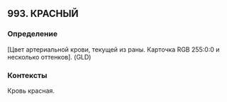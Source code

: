 ## 993. КРАСНЫЙ
### Определение
[Цвет артериальной крови, текущей из раны. Карточка RGB 255:0:0 и несколько оттенков]. (GLD)

### Контексты
Кровь красная.


